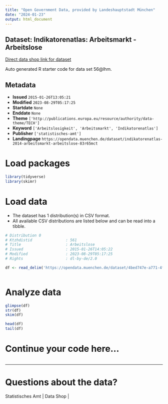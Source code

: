 ```yaml
---
title: "Open Government Data, provided by Landeshauptstadt München"
date: "2024-01-23"
output: html_document
---
```


## Dataset: Indikatorenatlas: Arbeitsmarkt - Arbeitslose

[Direct data shop link for dataset](https://opendata.muenchen.de/dataset/indikatorenatlas-2014-arbeitsmarkt-arbeitslose-83r65mct)

Auto generated R starter code for data set 56@lhm.

## Metadata

- **Issued** `2015-01-26T13:05:21`
- **Modified** `2023-08-29T05:17:25`
- **Startdate** `None`
- **Enddate** `None`
- **Theme** `['http://publications.europa.eu/resource/authority/data-theme/TECH']`
- **Keyword** `['Arbeitslosigkeit', 'Arbeitsmarkt', 'Indikatorenatlas']`
- **Publisher** `['statistisches-amt']`
- **Landingpage** `https://opendata.muenchen.de/dataset/indikatorenatlas-2014-arbeitsmarkt-arbeitslose-83r65mct`


# Load packages

```r

library(tidyverse)
library(skimr)

```

# Load data

-   The dataset has 1 distribution(s) in CSV format.
-   All available CSV distributions are listed below and can be read into a tibble.

```r

# Distribution 0
# Ktzhdistid               : 561
# Title                    : Arbeitslose
# Issued                   : 2015-01-26T14:05:22
# Modified                 : 2023-08-29T05:17:25
# Rights                   : dl-by-de/2.0

df <- read_delim('https://opendata.muenchen.de/dataset/4bed747e-a771-4f0d-a3a7-8aa9f78c95f3/resource/0f0ea161-c152-41a0-87da-35c737b66923/download/indikat_arbeitsmarkt_arbeitslose_280823.csv')



```

# Analyze data

```r

glimpse(df)
str(df)
skim(df)

head(df)
tail(df)

```

# Continue your code here...

```r

```

------------------------------------------------------------------------

# Questions about the data?

Statistisches Amt | Data Shop | 
